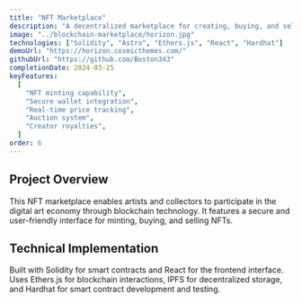 ```yaml
---
title: "NFT Marketplace"
description: "A decentralized marketplace for creating, buying, and selling digital assets as NFTs."
image: "../blockchain-marketplace/horizon.jpg"
technologies: ["Solidity", "Astro", "Ethers.js", "React", "Hardhat"]
demoUrl: "https://horizon.cosmicthemes.com/"
githubUrl: "https://github.com/Boston343"
completionDate: 2024-03-25
keyFeatures:
  [
    "NFT minting capability",
    "Secure wallet integration",
    "Real-time price tracking",
    "Auction system",
    "Creator royalties",
  ]
order: 6
---
```


## Project Overview

This NFT marketplace enables artists and collectors to participate in the digital art economy through blockchain technology. It features a secure and user-friendly interface for minting, buying, and selling NFTs.

## Technical Implementation

Built with Solidity for smart contracts and React for the frontend interface. Uses Ethers.js for blockchain interactions, IPFS for decentralized storage, and Hardhat for smart contract development and testing.
